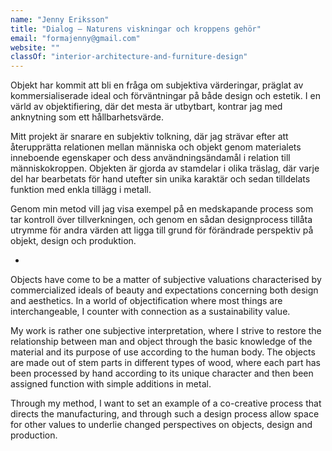 ```yaml
---
name: "Jenny Eriksson"
title: "Dialog – Naturens viskningar och kroppens gehör"
email: "formajenny@gmail.com"
website: ""
classOf: "interior-architecture-and-furniture-design"
---
```











Objekt har kommit att bli en fråga om subjektiva värderingar, präglat av kommersialiserade ideal och förväntningar på både design och estetik. I en värld av objektifiering, där det mesta är utbytbart, kontrar jag med anknytning som ett hållbarhetsvärde.

Mitt projekt är snarare en subjektiv tolkning, där jag strävar efter att återupprätta relationen mellan människa och objekt genom materialets inneboende egenskaper och dess användningsändamål i relation till människokroppen. Objekten är gjorda av stamdelar i olika träslag, där varje del har bearbetats för hand utefter sin unika karaktär och sedan tilldelats funktion med enkla tillägg i metall.

Genom min metod vill jag visa exempel på en medskapande process som tar kontroll över tillverkningen, och genom en sådan designprocess tillåta utrymme för andra värden att ligga till grund för förändrade perspektiv på objekt, design och produktion.

-

Objects have come to be a matter of subjective valuations characterised by commercialized ideals of beauty and expectations concerning both design and aesthetics. In a world of objectification where most things are interchangeable, I counter with connection as a sustainability value.
 
My work is rather one subjective interpretation, where I strive to restore the relationship between man and object through the basic knowledge of the material and its purpose of use according to the human body. The objects are made out of stem parts in different types of wood, where each part has been processed by hand according to its unique character and then been assigned function with simple additions in metal. 

Through my method, I want to set an example of a co-creative process that directs the manufacturing, and through such a design process allow space for other values to underlie changed perspectives on objects, design and production.

<ImageZoom
  preview={preview261}
  zoom={zoom261}
  caption="Beta versions. The extended dialogue. <br> Photo: Oscar Morin"
  isTallImage={true}
/>

<ImageZoom
  preview={preview262}
  zoom={zoom262}
  caption="Beta 1.0 <br> Photo: Oscar Morin"
  isTallImage={true}
/>

<ImageZoom
  preview={preview263}
  zoom={zoom263}
  caption="Beta 1.0 detail <br> Photo: Oscar Morin"
  isTallImage={true}
/>

<ImageZoom
  preview={preview264}
  zoom={zoom264}
  caption="Beta 2.0 <br> Photo: Oscar Morin"
  isTallImage={true}
/>

<ImageZoom
  preview={preview265}
  zoom={zoom265}
  caption="Beta 2.0 detail <br> Photo: Oscar Morin"
  isTallImage={true}
/>

<ImageZoom
  preview={preview266}
  zoom={zoom266}
  caption="Beta 3.0 <br> Photo: Oscar Morin"
  isTallImage={true}
/>

<ImageZoom
  preview={preview267}
  zoom={zoom267}
  caption="Beta 3.0 detail <br> Photo: Oscar Morin"
  isTallImage={true}
/>
